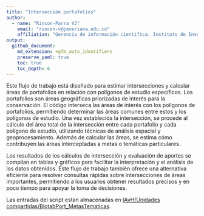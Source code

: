 ```yaml
---
title: "Intersección portafolios"
author: 
  - name: "Rincon-Parra VJ"
    email: "rincon-v@javeriana.edu.co"
    affiliation: "Gerencia de información cientifica. Instituto de Investigación de Recursos Biológicos Alexander von Humboldt - IAvH"
output: 
  github_document:
    md_extension: +gfm_auto_identifiers
    preserve_yaml: true
    toc: true
    toc_depth: 6
---
```

Este flujo de trabajo está diseñado para estimar intersecciones y calcular áreas de portafolios en relación con polígonos de estudio específicos. Los portafolios son áreas geográficas priorizadas de interés para la conservación. El código interseca las áreas de interés con los polígonos de portafolios, permitiendo determinar las áreas comunes entre estos y los polígonos de estudio.
Una vez establecida la intersección, se procede al cálculo del área total de la intersección entre cada portafolio y cada polígono de estudio, utilizando técnicas de análisis espacial y geoprocesamiento. Además de calcular las áreas, se estima cómo contribuyen las áreas interceptadas a metas o temáticas particulares.

Los resultados de los cálculos de intersección y evaluación de aportes se compilan en tablas y gráficos para facilitar la interpretación y el análisis de los datos obtenidos. Este flujo de trabajo también ofrece una alternativa eficiente para resolver consultas rápidas sobre intersecciones de áreas importantes, permitiendo a los usuarios obtener resultados precisos y en poco tiempo para apoyar la toma de decisiones.

Las entradas del script estan almacenadas en [IAvH/Unidades compartidas/BiotabPort_MetasTematicas](https://drive.google.com/open?id=1866NbJpetckt8q3YEOq0nDl9cSe9PZHg&usp=drive_fs).
